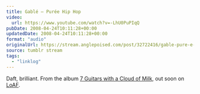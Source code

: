 ```yaml
---
title: Gablé – Purée Hip Hop
video:
  url: https://www.youtube.com/watch?v=-LhU0PuPIqQ
pubDate: 2008-04-24T10:11:28+00:00
updatedDate: 2008-04-24T10:11:28+00:00
format: "audio"
originalUrl: https://stream.anglepoised.com/post/32722416/gable-pure-e-hip-hop-daft-brilliant-from-the
source: tumblr stream
tags:
  - "linklog"
---
```


Daft, brilliant. From the album [7 Guitars with a Cloud of Milk][1], out soon on [LoAF][2].

[1]: http://www.l-o-a-f.com/index.php?artist_id=87
[2]: http://www.l-o-a-f.com/
